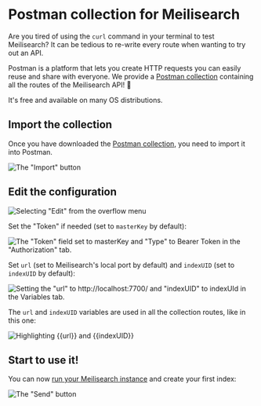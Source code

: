 # Postman collection for Meilisearch

Are you tired of using the `curl` command in your terminal to test Meilisearch? It can be tedious to re-write every route when wanting to try out an API.

Postman is a platform that lets you create HTTP requests you can easily reuse and share with everyone. We provide a <a href="/postman/meilisearch-collection.json" download="meilisearch-postman-collection.json">Postman collection</a> containing all the routes of the Meilisearch API! 🚀

<Capsule intent="tip" title="If you don't have Postman already, you can [download it here](https://www.postman.com/downloads/).">
It's free and available on many OS distributions.
</Capsule>

## Import the collection

Once you have downloaded the [Postman collection](https://raw.githubusercontent.com/meilisearch/documentation/new-docs-content-migration/assets/misc/meilisearch-collection-postman.json), you need to import it into Postman.

![The "Import" button](https://raw.githubusercontent.com/meilisearch/documentation/new-docs-content-migration/assets/images/postman/import.png)

## Edit the configuration

![Selecting "Edit" from the overflow menu](https://raw.githubusercontent.com/meilisearch/documentation/new-docs-content-migration/assets/images/postman/edit.png)

Set the "Token" if needed (set to `masterKey` by default):

![The "Token" field set to masterKey and "Type" to Bearer Token in the "Authorization" tab.](https://raw.githubusercontent.com/meilisearch/documentation/new-docs-content-migration/assets/images/postman/set_token.png)

Set `url` (set to Meilisearch's local port by default) and `indexUID` (set to `indexUID` by default):

![Setting the "url" to http://localhost:7700/ and "indexUID" to indexUId in the Variables tab.](https://raw.githubusercontent.com/meilisearch/documentation/new-docs-content-migration/assets/images/postman/set_variables.png)

The `url` and `indexUID` variables are used in all the collection routes, like in this one:

![Highlighting {{url}} and {{indexUID}}](https://raw.githubusercontent.com/meilisearch/documentation/new-docs-content-migration/assets/images/postman/url.png)

## Start to use it!

You can now [run your Meilisearch instance](/learn/getting_started/quick_start.md#setup-and-installation) and create your first index:

![The "Send" button](https://raw.githubusercontent.com/meilisearch/documentation/new-docs-content-migration/assets/images/postman/create_index.png)
